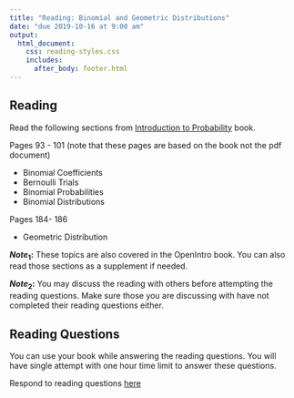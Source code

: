 ```yaml
---
title: "Reading: Binomial and Geometric Distributions"
date: "due 2019-10-16 at 9:00 am"
output: 
  html_document:
    css: reading-styles.css 
    includes:
      after_body: footer.html
---
```


## Reading

Read the following sections from [Introduction to Probability](https://math.dartmouth.edu/~prob/prob/prob.pdf) book.

Pages 93 - 101 (note that these pages are based on the book not the pdf document)

- Binomial Coefficients  
- Bernoulli Trials  
- Binomial Probabilities  
- Binomial Distributions  

Pages 184- 186 

- Geometric Distribution

__$Note_1$:__ These topics are also covered in the OpenIntro book.  You can also read those sections as a supplement if needed.


__$Note_2$:__ You may discuss the reading with others before attempting the reading questions. Make sure those you are discussing with have not completed their reading questions either. 

## Reading Questions

You can use your book while answering the reading questions. You will have single attempt with one hour time limit to answer these questions.

Respond to reading questions <a href="https://canvas.eee.uci.edu/courses/19775/quizzes/71418"> here </a>

<br>
<br>
<br>
